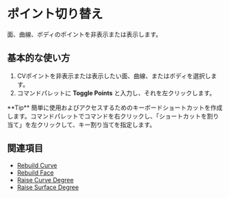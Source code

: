 
# ポイント切り替え

<Reference shortcut="" command="Toggle Points" button="" />

面、曲線、ボディのポイントを非表示または表示します。

## 基本的な使い方

1. CVポイントを非表示または表示したい面、曲線、またはボディを選択します。
2. コマンドパレットに **Toggle Points** と入力し、それを左クリックします。

<VideoPlayer fileName="toggle-points"/>

<Callout type="info" emoji="💡">
    **Tip**
    簡単に使用およびアクセスするためのキーボードショートカットを作成します。コマンドパレットでコマンドを右クリックし、「ショートカットを割り当て」を左クリックして、キー割り当てを指定します。
<VideoPlayer fileName="assign-shortcut"/>
</Callout>

## 関連項目
- [Rebuild Curve](rebuild-curve)
- [Rebuild Face](/solid/rebuild-face)
- [Raise Curve Degree](raise-curve-degree)
- [Raise Surface Degree](/solid/raise-surface-degree)